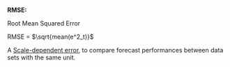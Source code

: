 ::: {#def-01-RMSE}
**RMSE:**

Root Mean Squared Error

RMSE = $\sqrt{mean(e^2_t)}$

A [Scale-dependent error](https://otexts.com/fpp3/accuracy.html#scale-dependent-errors), to compare forecast performances between data sets with the same unit.
:::

